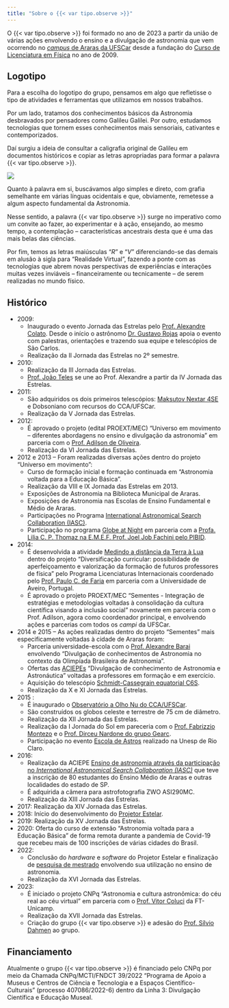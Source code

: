 ```yaml
---
title: "Sobre o {{< var tipo.observe >}}"
---
```


O {{< var tipo.observe >}} foi formado no ano de 2023 a partir da união de várias ações envolvendo o ensino e a divulgação de astronomia que vem ocorrendo no [*campus* de Araras da UFSCar](https://www.cca.ufscar.br/pt-br/pagina-inicial){.external} desde a fundação do [Curso de Licenciatura em Física](https://www.fisicaararas.ufscar.br/pt-br){.external} no ano de 2009.

## Logotipo

Para a escolha do logotipo do grupo, pensamos em algo que refletisse o tipo de atividades e ferramentas que utilizamos em nossos trabalhos. 

Por um lado, tratamos dos conhecimentos básicos da Astronomia desbravados por pensadores como Galileu Galilei. Por outro, estudamos tecnologias que tornem esses conhecimentos mais sensoriais, cativantes e contemporizados.

Daí surgiu a ideia de consultar a caligrafia original de Galileu em documentos históricos e copiar as letras apropriadas para formar a palavra {{< var tipo.observe >}}.

![](logo_origem.png)

Quanto à palavra em si, buscávamos algo simples e direto, com grafia semelhante em várias línguas ocidentais e que, obviamente, remetesse a algum aspecto fundamental da Astronomia.

Nesse sentido, a palavra {{< var tipo.observe >}} surge no imperativo como um convite ao fazer, ao experimentar e à ação, ensejando, ao mesmo tempo, a contemplação -- características ancestrais desta que é uma das mais belas das ciências.

Por fim, temos as letras maiúsculas "*R*" e "*V*" diferenciando-se das demais em alusão à sigla para "Realidade Virtual", fazendo a ponte com as tecnologias que abrem novas perspectivas de experiências e interações muitas vezes inviáveis -- financeiramente ou tecnicamente -- de serem realizadas no mundo físico. 

## Histórico

- 2009: 
    - Inaugurado o evento Jornada das Estrelas pelo [Prof. Alexandre Colato](/equipe/professores/alexandre_colato.qmd). Desde o início o astrônomo [Dr. Gustavo Rojas](http://lattes.cnpq.br/8950200416337192){.external} apoia o evento com palestras, orientações e trazendo sua equipe e telescópios de São Carlos.
    - Realização da II Jornada das Estrelas no 2º semestre.
- 2010:
    - Realização da III Jornada das Estrelas.
    - [Prof. João Teles](/equipe/professores/joao_teles.qmd) se une ao Prof. Alexandre a partir da IV Jornada das Estrelas.
- 2011:
    - São adquiridos os dois primeiros telescópios: [Maksutov Nextar 4SE](/acervo/itens/nexstar4se/nexstar4se.qmd) e Dobsoniano com recursos do CCA/UFSCar.
    - Realização da V Jornada das Estrelas.
- 2012:
    - É aprovado o projeto (edital PROEXT/MEC) "Universo em movimento – diferentes abordagens no ensino e divulgação da astronomia" em parceria com o [Prof. Adilson de Oliveira](https://www.df.ufscar.br/adilson){.external}.
    - Realização da VI Jornada das Estrelas.
- 2012 e 2013 -- Foram realizadas diversas ações dentro do projeto "Universo em movimento": 
    - Curso de formação inicial e formação continuada em "Astronomia voltada para a Educação Básica".
    - Realização da VIII e IX Jornada das Estrelas em 2013.
    - Exposições de Astronomia na Biblioteca Municipal de Araras.
    - Exposições de Astronomia nas Escolas de Ensino Fundamental e Médio de Araras.
    - Participações no Programa [International Astronomical Search Collaboration (IASC)](http://iasc.cosmosearch.org/){.external}.
    - Participação no programa [Globe at Night](https://globeatnight.org/){.external} em parceria com a [Profa. Lilia C. P. Thomaz na E.M.E.F. Prof. Joel Job Fachini pelo PIBID](https://araras.sp.gov.br/noticias/11134){.external}.
- 2014:
    - É desenvolvida a atividade [Medindo a distância da Terra à Lua](https://www.researchgate.net/profile/Joao-Teles-De-Carvalho-Neto/publication/359802120_MEDINDO_A_DISTANCIA_DA_TERRA_A_LUA_UMA_PROPOSTA_FACTIVEL_PARA_O_ENSINO_MEDIO/links/624f21dad726197cfd43b681/MEDINDO-A-DISTANCIA-DA-TERRA-A-LUA-UMA-PROPOSTA-FACTIVEL-PARA-O-ENSINO-MEDIO.pdf){.external} dentro do projeto "Diversificação curricular: possibilidade de aperfeiçoamento e valorização da formação de futuros professores de física" pelo Programa Licenciaturas Internacionais coordenado pelo [Prof. Paulo C. de Faria](http://lattes.cnpq.br/3630521378837174){.external} em parceria com a Universidade de Aveiro, Portugal.
    - É aprovado o projeto PROEXT/MEC "Sementes - Integração de estratégias e metodologias voltadas à consolidação da cultura científica visando a inclusão social" novamente em parceria com o Prof. Adilson, agora como coordenador principal, e envolvendo ações e parcerias com todos os *campi* da UFSCar.
- 2014 e 2015 -- As ações realizadas dentro do projeto "Sementes" mais especificamente voltadas à cidade de Araras foram:
    - Parceria universidade-escola com o [Prof. Alexandre Barai](http://lattes.cnpq.br/5585999713845606){.external} envolvendo "Divulgação de conhecimentos de Astronomia no contexto da Olimpíada Brasileira de Astronomia".
    - Ofertas das [ACIEPEs](https://www.prograd.ufscar.br/docentes/aciepes){.external} “Divulgação de conhecimento de Astronomia e Astronáutica” voltadas a professores em formação e em exercício.
    - Aquisição do telescópio [Schmidt-Cassegrain equatorial C6S](/acervo/itens/c6-s/c6s.qmd).
    - Realização da X e XI Jornada das Estrelas.
- 2015 :
    - É inaugurado o [Observatório a Olho Nu do CCA/UFSCar](/atividades/observatorio/observatorio.qmd).
    - São construídos os globos celeste e terrestre de 75 cm de diâmetro.
    - Realização da XII Jornada das Estrelas.
    - Realização da I Jornada do Sol em pareceria com o [Prof. Fabrizzio Montezo](https://www.instagram.com/fabrizziomontezzo/?hl=pt){.external} e o [Prof. Dirceu Nardone do grupo Gearc](https://www.facebook.com/gearcoficial/?locale=pt_BR){.external}.
    - Participação no evento [Escola de Astros](https://www.saci.ufscar.br/data/clipping/imagens/33637_00.jpg){.external} realizado na Unesp de Rio Claro.
- 2016:
    - Realização da ACIEPE [Ensino de astronomia através da participação no *International Astronomical Search Collaboration (IASC)*](https://www.saci.ufscar.br/servico_clipping?id=38174){.external} que teve a inscrição de 80 estudantes do Ensino Médio de Araras e outras localidades do estado de SP.
    - É adquirida a câmera para astrofotografia ZWO ASI290MC.
    - Realização da XIII Jornada das Estrelas.
- 2017: Realização da XIV Jornada das Estrelas.
- 2018: Início do desenvolvimento do [Projetor Estelar](https://repositorio.ufscar.br/handle/ufscar/14067){.external}.
- 2019: Realização da XV Jornada das Estrelas.
- 2020: Oferta do curso de extensão "Astronomia voltada para a Educação Básica" de forma remota durante a pandemia de Covid-19 que recebeu mais de 100 inscrições de várias cidades do Brasil.
- 2022:
    - Conclusão do *hardware* e *software* do Projetor Estelar e finalização de [pesquisa de mestrado](https://repositorio.ufscar.br/handle/ufscar/15728){.external} envolvendo sua utilização no ensino de astronomia.
    - Realização da XVI Jornada das Estrelas.
- 2023: 
    - É iniciado o projeto CNPq "Astronomia e cultura astronômica: do céu real ao céu virtual" em parceria com o [Prof. Vitor Coluci](/equipe/professores/vitor_coluci.qmd) da FT-Unicamp.
    - Realização da XVII Jornada das Estrelas.
    - Criação do grupo {{< var tipo.observe >}} e adesão do [Prof. Sílvio Dahmen](/equipe/professores/silvio_dahmen.qmd) ao grupo.

## Financiamento

Atualmente o grupo {{< var tipo.observe >}} é financiado pelo CNPq por meio da Chamada CNPq/MCTI/FNDCT 39/2022 "Programa de Apoio a Museus e Centros de Ciência e Tecnologia e a Espaços Científico-Culturais" (processo 407086/2022-6) dentro da Linha 3: Divulgação Científica e Educação Museal.

